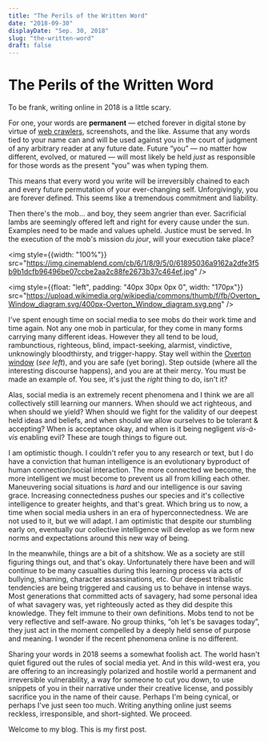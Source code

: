 ```yaml
---
title: "The Perils of the Written Word"
date: "2018-09-30"
displayDate: "Sep. 30, 2018"
slug: "the-written-word"
draft: false
---
```


# The Perils of the Written Word

To be frank, writing online in 2018 is a little scary.

For one, your words are **permanent** &mdash; etched forever in digital stone by virtue of [web crawlers](https://archive.org/web/), screenshots, and the like. Assume that any words tied to your name can and will be used against you in the court of judgment of any arbitrary reader at any future date. Future &ldquo;you&rdquo; &mdash; no matter how different, evolved, or matured &mdash; will most likely be held *just* as responsible for those words as the present &ldquo;you&rdquo; was when typing them.

This means that every word you write will be irreversibly chained to each and every future permutation of your ever-changing self. Unforgivingly, you are forever defined. This seems like a tremendous commitment and liability.

Then there's the mob... and boy, they seem angrier than ever. Sacrificial lambs are seemingly offered left and right for every cause under the sun. Examples need to be made and values upheld. Justice must be served. In the execution of the mob's mission *du jour*, will your execution take place?

<img style={{width: "100%"}} src="https://img.cinemablend.com/cb/6/1/8/9/5/0/61895036a9162a2dfe3f5b9b1dcfb96496be07ccbe2aa2c88fe2673b37c464ef.jpg" />


<img style={{float: "left", padding: "40px 30px 0px 0", width: "170px"}} src="https://upload.wikimedia.org/wikipedia/commons/thumb/f/fb/Overton_Window_diagram.svg/400px-Overton_Window_diagram.svg.png" />

I've spent enough time on social media to see mobs do their work time and time again. Not any one mob in particular, for they come in many forms carrying many different ideas. However they all tend to be loud, rambunctious, righteous, blind, impact-seeking, alarmist, vindictive, unknowingly bloodthirsty, and trigger-happy. Stay well within the <a href="https://en.wikipedia.org/wiki/Overton_window">Overton window</a> (*see left*), and you are safe (yet boring). Step outside (where all the interesting discourse happens), and you are at their mercy. You must be made an example of. You see, it's just the *right* thing to do, isn't it?


Alas, social media is an extremely recent phenomena and I think we are all collectively still learning our manners. When should we act righteous, and when should we yield? When should we fight for the validity of our deepest held ideas and beliefs, and when should we allow ourselves to be tolerant &amp; accepting? When is acceptance okay, and when is it being negligent *vis-à-vis* enabling evil? These are tough things to figure out.

I am optimistic though. I couldn't refer you to any research or text, but I do have a conviction that human intelligence is an evolutionary byproduct of human connection/social interaction. The more connected we become, the more intelligent we must become to prevent us all from killing each other. Maneuvering social situations is *hard* and our intelligence is our saving grace. Increasing connectedness pushes our species and it's collective intelligence to greater heights, and that's great. Which bring us to now, a time when social media ushers in an era of hyperconnectedness. We are not used to it, but we will adapt. I am optimistic that despite our stumbling early on, eventually our collective intelligence will develop as we form new norms and expectations around this new way of being.

In the meanwhile, things are a bit of a shitshow. We as a society are still figuring things out, and that's okay. Unfortunately there have been and will continue to be many casualties during this learning process via acts of bullying, shaming, character assassinations, etc. Our deepest tribalistic tendencies are being triggered and causing us to behave in intense ways. Most generations that committed acts of savagery, had some personal idea of what savagery was, yet righteously acted as they did despite this knowledge. They felt immune to their own definitions. Mobs tend to not be very reflective and self-aware. No group thinks, &ldquo;oh let's be savages today&rdquo;, they just act in the moment compelled by a deeply held sense of purpose and meaning. I wonder if the recent phenomena online is no different.

Sharing your words in 2018 seems a somewhat foolish act. The world hasn't quiet figured out the rules of social media yet. And in this wild-west era, you are offering to an increasingly polarized and hostile world a permanent and irreversible vulnerability, a way for someone to cut you down, to use snippets of you in their narrative under their creative license, and possibly sacrifice you in the name of their cause. Perhaps I'm being cynical, or perhaps I've just seen too much. Writing anything online just seems reckless, irresponsible, and short-sighted. We proceed.

Welcome to my blog. This is my first post.